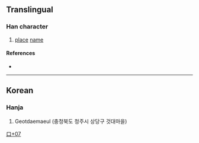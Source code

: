 {{character info}}
==Translingual==

===Han character===
{{Han char|rn=30|rad=口|as=07|sn=10|four=|canj=GIRP|ids=⿱去⿰口匕}}

# [[place]] [[name]]

====References====
* {{Han ref|kx=0193.051|dj=0413.160|hdz=10625.071|uh=551F|ud=21791}}

----

==Korean==

===Hanja===
{{ko-hanja|[[땅]] [[이름]]|것}}

# Geotdaemaeul (충청북도 청주시 상당구 것대마을)

[[Category:Korean-only CJKV Characters|口+07]]